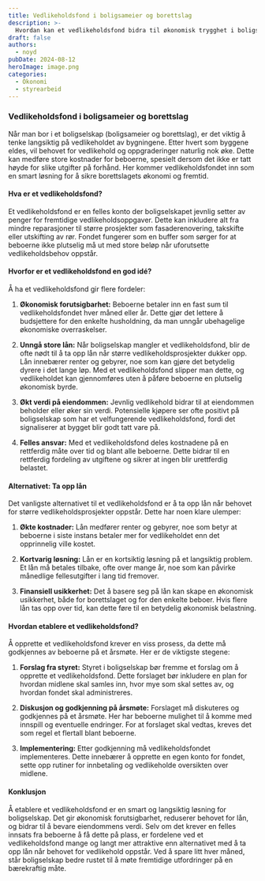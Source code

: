 ```yaml
---
title: Vedlikeholdsfond i boligsameier og borettslag
description: >-
  Hvordan kan et vedlikeholdsfond bidra til økonomisk trygghet i boligselskap, og hvorfor er det et bedre alternativ enn å ta opp lån for vedlikeholdsprosjekter? Hva kreves for å opprette og vedlikeholde et vedlikeholdsfond?
draft: false
authors:
  - noyd
pubDate: 2024-08-12
heroImage: image.png
categories:
  - Okonomi
  - styrearbeid
---
```


### Vedlikeholdsfond i boligsameier og borettslag

Når man bor i et boligselskap (boligsameier og borettslag), er det viktig å tenke langsiktig på vedlikeholdet av bygningene. Etter hvert som byggene eldes, vil behovet for vedlikehold og oppgraderinger naturlig nok øke. Dette kan medføre store kostnader for beboerne, spesielt dersom det ikke er tatt høyde for slike utgifter på forhånd. Her kommer vedlikeholdsfondet inn som en smart løsning for å sikre borettslagets økonomi og fremtid.

#### Hva er et vedlikeholdsfond?

Et vedlikeholdsfond er en felles konto der boligselskapet jevnlig setter av penger for fremtidige vedlikeholdsoppgaver. Dette kan inkludere alt fra mindre reparasjoner til større prosjekter som fasaderenovering, takskifte eller utskifting av rør. Fondet fungerer som en buffer som sørger for at beboerne ikke plutselig må ut med store beløp når uforutsette vedlikeholdsbehov oppstår.

#### Hvorfor er et vedlikeholdsfond en god idé?

Å ha et vedlikeholdsfond gir flere fordeler:

1. **Økonomisk forutsigbarhet:** Beboerne betaler inn en fast sum til vedlikeholdsfondet hver måned eller år. Dette gjør det lettere å budsjettere for den enkelte husholdning, da man unngår ubehagelige økonomiske overraskelser.

2. **Unngå store lån:** Når boligselskap mangler et vedlikeholdsfond, blir de ofte nødt til å ta opp lån når større vedlikeholdsprosjekter dukker opp. Lån innebærer renter og gebyrer, noe som kan gjøre det betydelig dyrere i det lange løp. Med et vedlikeholdsfond slipper man dette, og vedlikeholdet kan gjennomføres uten å påføre beboerne en plutselig økonomisk byrde.

3. **Økt verdi på eiendommen:** Jevnlig vedlikehold bidrar til at eiendommen beholder eller øker sin verdi. Potensielle kjøpere ser ofte positivt på boligselskap som har et velfungerende vedlikeholdsfond, fordi det signaliserer at bygget blir godt tatt vare på.

4. **Felles ansvar:** Med et vedlikeholdsfond deles kostnadene på en rettferdig måte over tid og blant alle beboerne. Dette bidrar til en rettferdig fordeling av utgiftene og sikrer at ingen blir urettferdig belastet.

#### Alternativet: Ta opp lån

Det vanligste alternativet til et vedlikeholdsfond er å ta opp lån når behovet for større vedlikeholdsprosjekter oppstår. Dette har noen klare ulemper:

1. **Økte kostnader:** Lån medfører renter og gebyrer, noe som betyr at beboerne i siste instans betaler mer for vedlikeholdet enn det opprinnelig ville kostet.

2. **Kortvarig løsning:** Lån er en kortsiktig løsning på et langsiktig problem. Et lån må betales tilbake, ofte over mange år, noe som kan påvirke månedlige fellesutgifter i lang tid fremover.

3. **Finansiell usikkerhet:** Det å basere seg på lån kan skape en økonomisk usikkerhet, både for borettslaget og for den enkelte beboer. Hvis flere lån tas opp over tid, kan dette føre til en betydelig økonomisk belastning.

#### Hvordan etablere et vedlikeholdsfond?

Å opprette et vedlikeholdsfond krever en viss prosess, da dette må godkjennes av beboerne på et årsmøte. Her er de viktigste stegene:

1. **Forslag fra styret:** Styret i boligselskap bør fremme et forslag om å opprette et vedlikeholdsfond. Dette forslaget bør inkludere en plan for hvordan midlene skal samles inn, hvor mye som skal settes av, og hvordan fondet skal administreres.

2. **Diskusjon og godkjenning på årsmøte:** Forslaget må diskuteres og godkjennes på et årsmøte. Her har beboerne mulighet til å komme med innspill og eventuelle endringer. For at forslaget skal vedtas, kreves det som regel et flertall blant beboerne.

3. **Implementering:** Etter godkjenning må vedlikeholdsfondet implementeres. Dette innebærer å opprette en egen konto for fondet, sette opp rutiner for innbetaling og vedlikeholde oversikten over midlene.

#### Konklusjon

Å etablere et vedlikeholdsfond er en smart og langsiktig løsning for boligselskap. Det gir økonomisk forutsigbarhet, reduserer behovet for lån, og bidrar til å bevare eiendommens verdi. Selv om det krever en felles innsats fra beboerne å få dette på plass, er fordelene ved et vedlikeholdsfond mange og langt mer attraktive enn alternativet med å ta opp lån når behovet for vedlikehold oppstår. Ved å spare litt hver måned, står boligselskap bedre rustet til å møte fremtidige utfordringer på en bærekraftig måte.
